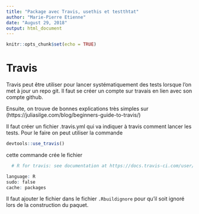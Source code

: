 ```yaml
---
title: "Package avec Travis, usethis et testthtat"
author: "Marie-Pierre Etienne"
date: "August 29, 2018"
output: html_document
---
```


```r
knitr::opts_chunk$set(echo = TRUE)
```

# Travis

Travis peut être utiliser pour lancer systématiquement des tests lorsque l'on met à jour un repo git.
Il faut se créer un compte sur travais en lien avec son compte github.

Ensuite, on trouve de bonnes explications très simples sur (https://juliasilge.com/blog/beginners-guide-to-travis/)


Il faut créer un fichier .travis.yml qui va indiquer à travis comment lancer les tests. Pour le faire on peut utiliser la commande
```r
devtools::use_travis()
```

cette commande crée le fichier 
```r
  # R for travis: see documentation at https://docs.travis-ci.com/user/languages/r

language: R
sudo: false
cache: packages
```


Il faut ajouter le fichier dans le fichier `.Rbuildignore` pour qu'il soit ignoré lors de la construction du paquet.

